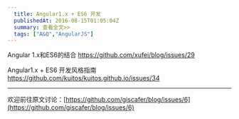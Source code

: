 ```yaml
---
  title: Angular1.x + ES6 开发
  publishedAt: 2016-08-15T01:05:04Z
  summary: 查看全文>>
  tags: ["A&Q","AngularJS"]
---
```


Angular 1.x和ES6的结合
https://github.com/xufei/blog/issues/29

Angular1.x + ES6 开发风格指南
https://github.com/kuitos/kuitos.github.io/issues/34


---
欢迎前往原文讨论：[https://github.com/giscafer/blog/issues/6](https://github.com/giscafer/blog/issues/6)

